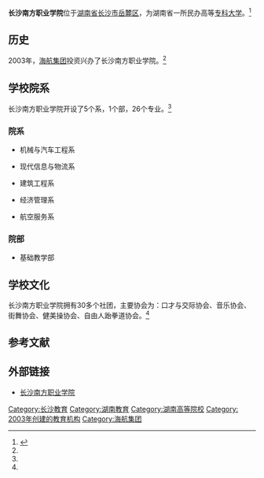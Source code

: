 {{coord|28.150052|N|112.90952|E|format=dms|region:CN_type:edu|display=title}}
{{高校
|名称            = 长沙南方职业学院
|外文名          = Changsha Nanfang Vocational College
|图像            = [[Image:Changsha_Nanfang_Vocational_College_logo.jpg|250px]]
|图像说明        = 校徽
|校训            = 
|建校            = 2000年
|闭校            = 
|校庆日          = 
|类型            = [[民办大学|民办大学]] 
|书记            = 任晓晴
|校长            = 
|院长            = 何锋
|教师            = 400余人
|职工            = 
|学生            = 12000余人
|地址            ={{CHN}}[[湖南省|湖南省]][[长沙市|长沙市]][[岳麓区|岳麓区]]
|校园环境        = 市区 
|面积            = 1000亩
|老校名          = 
|体育项目        = 
|代表色          = <!--示例：[[紫色|紫色]]和[[金色|金色]] {{Color box|#232176}}{{Color box|#E2AF2D}} -->
|昵称            = 
|吉祥物          = 
|隶属            = [[湖南省教育厅|湖南省教育厅]]
|邮编            = 410208 
|网站            = [http://www.nfdx.net/ 长沙南方职业学院]
|标志            = <!-- [[Image:|225px]]-->
|脚注            = 
}}
'''长沙南方职业学院'''位于[[湖南省|湖南省]][[长沙市|长沙市]][[岳麓区|岳麓区]]，为湖南省一所民办高等[[专科大学|专科大学]]。<ref name=" fgw">{{cite web|url=http://www.nfdx.net/html/xueyuangaikuang/xueyuanjianjie/2010/0612/57.html|title=学校简介|accessdate=2010年|work=|publisher=长沙南方职业学院|language=zh-cn|deadurl=yes|archiveurl=https://web.archive.org/web/20120211220556/http://www.nfdx.net/html/xueyuangaikuang/xueyuanjianjie/2010/0612/57.html|archivedate=2012-02-11}}</ref>

== 历史 ==
2003年，[[海航集团|海航集团]]投资兴办了长沙南方职业学院。<ref name=" fgw" />

== 学校院系 ==
长沙南方职业学院开设了5个系，1个部，26个专业。<ref name=" fgw" />
=== 院系 ===

* 机械与汽车工程系

* 现代信息与物流系

* 建筑工程系

* 经济管理系

* 航空服务系

=== 院部 ===
*基础教学部

== 学校文化 ==
长沙南方职业学院拥有30多个社团，主要协会为：口才与交际协会、音乐协会、街舞协会、健美操协会、自由人跆拳道协会。<ref name=" fgw" />

==参考文献==
<div class="references-small">
<references></references>
</div>
==外部链接==
* [http://www.nfdx.net/ 长沙南方职业学院]

{{湖南高等院校}}
{{民办大学}}

[[Category:长沙教育|Category:长沙教育]]
[[Category:湖南教育|Category:湖南教育]]
[[Category:湖南高等院校|Category:湖南高等院校]]
[[Category:_2003年创建的教育机构|Category: 2003年创建的教育机构]]
[[Category:海航集团|Category:海航集团]]